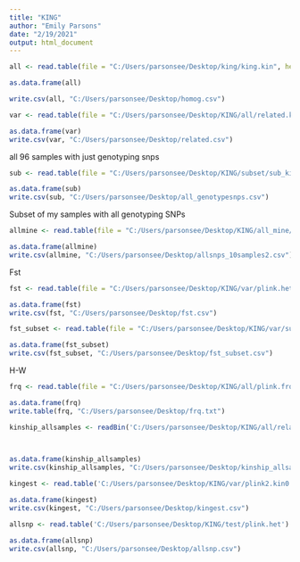 ---
title: "KING"
author: "Emily Parsons"
date: "2/19/2021"
output: html_document
---

```{r}

all <- read.table(file = "C:/Users/parsonsee/Desktop/king/king.kin", header=T)


```

```{r}
as.data.frame(all)
```
```{r}
write.csv(all, "C:/Users/parsonsee/Desktop/homog.csv")
```


```{r}

var <- read.table(file = "C:/Users/parsonsee/Desktop/KING/all/related.kin0", header=T)


```

```{r}
as.data.frame(var)
write.csv(var, "C:/Users/parsonsee/Desktop/related.csv")
```



all 96 samples with just genotyping snps 

```{r}
sub <- read.table(file = "C:/Users/parsonsee/Desktop/KING/subset/sub_king.kin", header=T)
```

```{r}
as.data.frame(sub)
write.csv(sub, "C:/Users/parsonsee/Desktop/all_genotypesnps.csv")
````
Subset of my samples with all genotyping SNPs 

```{r}
allmine <- read.table(file = "C:/Users/parsonsee/Desktop/KING/all_mine/allmine_king.kin", header=T)
```

```{r}
as.data.frame(allmine)
write.csv(allmine, "C:/Users/parsonsee/Desktop/allsnps_10samples2.csv")
````
Fst

```{r}
fst <- read.table(file = "C:/Users/parsonsee/Desktop/KING/var/plink.het", header=T)
```

```{r}
as.data.frame(fst)
write.csv(fst, "C:/Users/parsonsee/Desktop/fst.csv")
````


```{r}
fst_subset <- read.table(file = "C:/Users/parsonsee/Desktop/KING/var/subset.het", header=T)
```

```{r}
as.data.frame(fst_subset)
write.csv(fst_subset, "C:/Users/parsonsee/Desktop/fst_subset.csv")
````

H-W

```{r}
frq <- read.table(file = "C:/Users/parsonsee/Desktop/KING/all/plink.frq", header=T)

as.data.frame(frq)
write.table(frq, "C:/Users/parsonsee/Desktop/frq.txt")

```


```{r}
kinship_allsamples <- readBin('C:/Users/parsonsee/Desktop/KING/all/related.kin.bin')
  


as.data.frame(kinship_allsamples)
write.csv(kinship_allsamples, "C:/Users/parsonsee/Desktop/kinship_allsamples.csv")
```

```{r}
kingest <- read.table('C:/Users/parsonsee/Desktop/KING/var/plink2.kin0')

as.data.frame(kingest)
write.csv(kingest, "C:/Users/parsonsee/Desktop/kingest.csv")
```
```{r}
allsnp <- read.table('C:/Users/parsonsee/Desktop/KING/test/plink.het')

as.data.frame(allsnp)
write.csv(allsnp, "C:/Users/parsonsee/Desktop/allsnp.csv")
```

